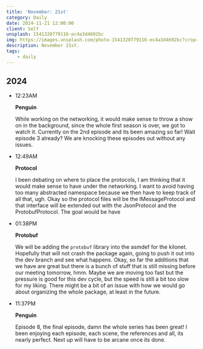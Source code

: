 ```yaml
---
title: 'November: 21st'
category: Daily
date: 2024-11-21 12:00:00
client: Self
unsplash: 1541320779116-ec4a3d4692bc
img: https://images.unsplash.com/photo-1541320779116-ec4a3d4692bc?crop=entropy&cs=srgb&fm=jpg&ixid=MnwzNjM5Nzd8MHwxfHJhbmRvbXx8fHx8fHx8fDE2ODE3NDg2ODY&ixlib=rb-4.0.3&q=85
description: November 21st.
tags:
    - daily
---
```



## 2024

-   12:23AM

    **Penguin**

    While working on the networking, it would make sense to throw a show on in the background, since the whole first season is over, we got to watch it.
    Currently on the 2nd episode and its been amazing so far!
    Wait episode 3 already? We are knocking these episodes out without any issues.

-   12:49AM

    **Protocol**

    I been debating on where to place the protocols, I am thinking that it would make sense to have under the networking.
    I want to avoid having too many abstracted namespace because we then have to keep track of all that, ugh.
    Okay so the protocol files will be the IMessageProtocol and that interface will be extended out with the JsonProtocol and the ProtobufProtocol.
    The goal would be have 

-   01:38PM

    **Protobuf**

    We will be adding the `protobuf` library into the asmdef for the kilonet.
    Hopefully that will not crash the package again, going to push it out into the dev branch and see what happens.
    Okay, so far the additions that we have are great but there is a bunch of stuff that is still missing before our meeting tomorrow, hmm.
    Maybe we are moving too fast but the pressure is good for this dev cycle, but the speed is still a bit too slow for my liking.
    There might be a bit of an issue with how we would go about organizing the whole package, at least in the future.

-   11:37PM

    **Penguin**

    Episode 8, the final episode, damn the whole series has been great!
    I been enjoying each episode, each scene, the references and all, its nearly perfect.
    Next up will have to be arcane once its done.